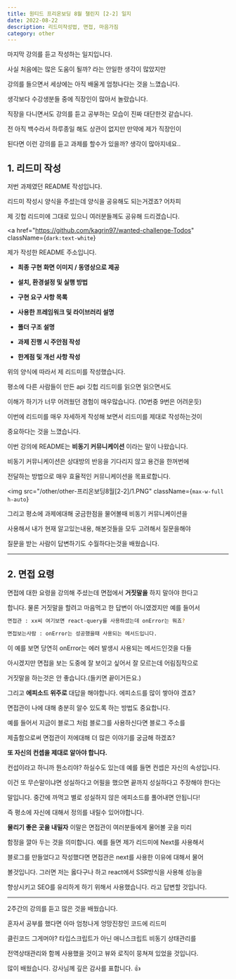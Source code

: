 ---
title: 원티드 프리온보딩 8월 챌린지 [2-2] 일지
date: 2022-08-22
description: 리드미작성법, 면접, 마음가짐
category: other
---

마지막 강의를 듣고 작성하는 일지입니다.

사실 처음에는 많은 도움이 될까? 라는 안일한 생각이 많았지만

강의를 들으면서 세상에는 아직 배울게 엄청나다는 것을 느꼈습니다.

생각보다 수강생분들 중에 직장인이 많아서 놀랐습니다.

직장을 다니면서도 강의를 듣고 공부하는 모습이 진짜 대단한것 같습니다.

전 아직 백수라서 하루종일 해도 상관이 없지만 만약에 제가 직장인이

된다면 이런 강의를 듣고 과제를 할수가 있을까? 생각이 많아지네요..

<h2 className={`dark:text-white`}>1. 리드미 작성</h2>

저번 과제였던 README 작성입니다.

리드미 작성시 양식을 주셨는데 양식을 공유해도 되는거겠죠? 어차피

제 깃헙 리드미에 그대로 있으니 여러분들께도 공유해 드리겠습니다.

<a
  href="https://github.com/kagrin97/wanted-challenge-Todos"
  className={`dark:text-white`}
>
  제가 작성한 README 주소입니다.
</a>

- <b>최종 구현 화면 이미지 / 동영상으로 제공</b>

- <b>설치, 환경설정 및 실행 방법</b>

- <b>구현 요구 사항 목록</b>

- <b>사용한 프레임워크 및 라이브러리 설명</b>

- <b>폴더 구조 설명</b>

- <b>과제 진행 시 주안점 작성</b>

- <b>한계점 및 개선 사항 작성</b>

위의 양식에 따라서 제 리드미를 작성했습니다.

평소에 다른 사람들이 만든 api 깃헙 리드미를 읽으면 읽으면서도

이해가 하기가 너무 어려웠던 경험이 매우많습니다. (10번중 9번은 어려운듯)

이번에 리드미를 매우 자세하게 작성해 보면서 리드미를 제대로 작성하는것이

중요하다는 것을 느꼈습니다.

이번 강의에 README는 <b>비동기 커뮤니케이션</b> 이라는 말이 나왔습니다.

비동기 커뮤니케이션은 상대방의 반응을 기다리지 않고 용건을 한꺼번에

전달하는 방법으로 매우 효율적인 커뮤니케이션을 목표로합니다.

<img
  src="/other/other-프리온보딩8월[2-2]/1.PNG"
  className={`max-w-full h-auto`}
></img>

그리고 평소에 과제에대해 궁금한점을 물어볼때 비동기 커뮤니케이션을

사용해서 내가 현재 알고있는내용, 해본것들을 모두 고려해서 질문을해야

질문을 받는 사람이 답변하기도 수월하다는것을 배웠습니다.

---

<h2 className={`dark:text-white`}>2. 면접 요령</h2>

면접에 대한 요령을 강의해 주셨는데 면접에서 <b>거짓말을</b> 하지 말아야 한다고

합니다. 물론 거짓말을 할려고 마음먹고 한 답변이 아니였겠지만 예를 들어서

```bash
면접관 : xx씨 여기보면 react-query를 사용하셨는데 onError는 뭐죠?

면접보는사람 : onError는 성공했을때 사용되는 메서드입니다.
```

이 예를 보면 당연히 onError는 에러 발생시 사용되는 메서드인것을 다들

아시겠지만 면접을 보는 도중에 잘 보이고 싶어서 잘 모르는데 어림짐작으로

거짓말을 하는것은 안 좋습니다.(들키면 끝이거든요.)

그리고 <b>에피소드 위주로</b> 대답을 해야합니다. 에피소드를 많이 쌓아야 겠죠?

면접관이 나에 대해 충분히 알수 있도록 하는 방법도 중요합니다.

예를 들어서 지금이 블로그 처럼 블로그를 사용하신다면 블로그 주소를

제출함으로써 면접관이 저에대해 더 많은 이야기를 궁금해 하겠죠?

<b>또 자신의 컨셉을 제대로 알아야 합니다.</b>

컨섭이라고 하니까 뭔소리야? 하실수도 있는데 예를 들면 컨셉은 자신의 속성입니다.

이건 또 무슨말이냐면 성실하다고 어필을 했으면 끝까지 성실하다고 주장해야 한다는

말입니다. 중간에 까먹고 별로 성실하지 않은 에피소드를 풀어내면 안됩니다!

즉 평소에 자신에 대해서 정의를 내릴수 있어야합니다.

<b>물리기 좋은 곳을 내밀자</b> 이말은 면접관이 여러분들에게 물어볼 곳을 미리

함정을 깔아 두는 것을 의미합니다. 예를 들면 제가 리드미에 Next를 사용해서

블로그를 만들었다고 작성했다면 면접관은 next를 사용한 이유에 대해서 물어

볼것입니다. 그러면 저는 옳다구나 하고 react에서 SSR방식을 사용해 성능을

향상시키고 SEO를 유리하게 하기 위해서 사용했습니다. 라고 답변할 것입니다.

---

2주간의 강의를 듣고 많은 것을 배웠습니다.

혼자서 공부를 했다면 아마 엄청나게 엉망진창인 코드에 리드미

클린코드 그게머야? 타입스크립트가 아닌 애니스크립트 비동기 상태관리를

전역상태관리와 함께 사용했을 것이고 뷰와 로직이 뭉쳐져 있었을 것입니다.

많이 배웠습니다. 강사님께 깊은 감사를 표합니다. 👍
